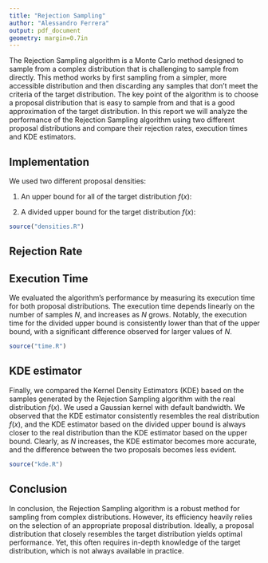 ---
title: "Rejection Sampling"
author: "Alessandro Ferrera"
output: pdf_document
geometry: margin=0.7in
---

The Rejection Sampling algorithm is a Monte Carlo method designed to sample from a complex distribution that is challenging to sample from directly. This method works by first sampling from a simpler, more accessible distribution and then discarding any samples that don't meet the criteria of the target distribution. The key point of the algorithm is to choose a proposal distribution that is easy to sample from and that is a good approximation of the target distribution. In this report we will analyze the performance of the Rejection Sampling algorithm using two different proposal distributions and compare their rejection rates, execution times and KDE estimators.

## Implementation

We used two different proposal densities:

1.  An upper bound for all of the target distribution $f(x)$: \begin{align*}
     g_1(x) = \mathbf{1}_{[0,1]} \quad \text{and we computed} \quad c_1 = 2.47 \quad \text{s.t.} \quad f(x) \leq c_1 g_1(x)
    \end{align*}

2.  A divided upper bound for the target distribution $f(x)$: \begin{align*}
     g_2(x) = \frac{1}{3}\mathbf{1}_{[0,0.4]}+\frac{13}{9}\mathbf{1}_{[0.4,1]} \quad \text{and we computed} \quad c_2 = 1.71 \quad \text{s.t.} \quad f(x) \leq c_2 g_2(x)
    \end{align*}
```{r Densities,echo = FALSE, warning=FALSE, message=FALSE, fig.width=8, fig.height=2.2, fig.align='center'}
source("densities.R")
```

## Rejection Rate

````{=tex}
\begin{minipage}[t]{0.5\textwidth}
We computed the rejection rate for both proposal distributions as a function of the number of samples $N$. The rejection rate is defined as the ratio of the number of rejected samples to the total number of samples. As expected, this value stays constant for a fixed proposal distribution as $N$ grows. The dashed lines represent the theoretical rejection rate for each proposal distribution: $1-\frac{1}{c_1}$ and $1-\frac{1}{c_2}$. Moreover, the rejection rate of the divided upper bound is always lower than the rejection rate of the upper bound, that guarantees a better performance of the Rejection Sampling algorithm. \end{minipage}
\begin{minipage}[t]{0.4\textwidth}
```{r Rejection Rate,echo = FALSE, warning=FALSE, message=FALSE, fig.width=2.9, fig.height=2, fig.align='right'}
source("rejection_rate.R")
```
\end{minipage}
````

## Execution Time

We evaluated the algorithm's performance by measuring its execution time for both proposal distributions. The execution time depends linearly on the number of samples $N$, and increases as $N$ grows. Notably, the execution time for the divided upper bound is consistently lower than that of the upper bound, with a significant difference observed for larger values of $N$.

```{r Time,echo = FALSE, warning=FALSE, message=FALSE, fig.width=7, fig.height=2.1, fig.align='center'}
source("time.R")
```

## KDE estimator

Finally, we compared the Kernel Density Estimators (KDE) based on the samples generated by the Rejection Sampling algorithm with the real distribution $f(x)$. We used a Gaussian kernel with default bandwidth. We observed that the KDE estimator consistently resembles the real distribution $f(x)$, and the KDE estimator based on the divided upper bound is always closer to the real distribution than the KDE estimator based on the upper bound. Clearly, as $N$ increases, the KDE estimator becomes more accurate, and the difference between the two proposals becomes less evident.

```{r KDE,echo = FALSE, warning=FALSE, message=FALSE, fig.width=7, fig.height=3.8, fig.align='center'}
source("kde.R")
```

## Conclusion

In conclusion, the Rejection Sampling algorithm is a robust method for sampling from complex distributions. However, its efficiency heavily relies on the selection of an appropriate proposal distribution. Ideally, a proposal distribution that closely resembles the target distribution yields optimal performance. Yet, this often requires in-depth knowledge of the target distribution, which is not always available in practice.
